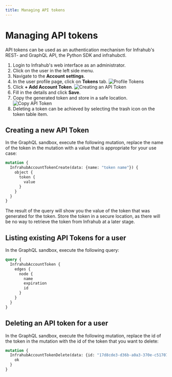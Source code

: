 ```yaml
---
title: Managing API tokens
---
```


# Managing API tokens

API tokens can be used as an authentication mechanism for Infrahub's REST- and GraphQL API, the Python SDK and infrahubctl.

<Tabs>
  <TabItem value="web" label="Via the Web Interface" default>

1. Login to Infrahub's web interface as an administrator.
2. Click on the user in the left side menu.
3. Navigate to the **Account settings**.
4. In the user profile page, click on **Tokens** tab.
![Profile Tokens](../media/profile_tokens.png)
5. Click **+ Add Account Token**.
![Creating an API Token](../media/profile_tokens_create.png)
6. Fill in the details and click **Save**.
7. Copy the generated token and store in a safe location.
![Copy API Token](../media/profile_tokens_copy.png)
8. Deleting a token can be achieved by selecting the trash icon on the token table item.

  </TabItem>

  <TabItem value="graphql" label="Via the GraphQL Interface">

## Creating a new API Token

In the GraphQL sandbox, execute the following mutation, replace the name of the token in the mutation with a value that is appropriate for your use case:

```graphql
mutation {
  InfrahubAccountTokenCreate(data: {name: "token name"}) {
    object {
      token {
        value
      }
    }
  }
}
```

The result of the query will show you the value of the token that was generated for the token. Store the token in a secure location, as there will be no way to retrieve the token from Infrahub at a later stage.

## Listing existing API Tokens for a user

In the GraphQL sandbox, execute the following query:

```graphql
query {
  InfrahubAccountToken {
    edges {
      node {
        name
        expiration
        id
      }
    }
  }
}
```

## Deleting an API token for a user

In the GraphQL sandbox, execute the following mutation, replace the id of the token in the mutation with the id of the token that you want to delete:

```graphql
mutation {
  InfrahubAccountTokenDelete(data: {id: "17d8cde3-d36b-a0a3-370e-c51707234f19"}) {
    ok
  }
}
```

  </TabItem>
</Tabs>
